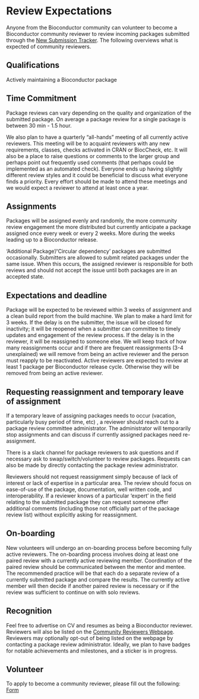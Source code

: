 # Review Expectations {#expectations}

Anyone from the Bioconductor community can volunteer to become a Bioconductor
community reviewer to review incoming packages submitted through the [New
Submission Tracker](https://github.com/Bioconductor/Contributions/issues). The
following overviews what is expected of community reviewers.

## Qualifications {-}

Actively maintaining a Bioconductor package 


## Time Commitment  {-}

Package reviews can vary depending on the quality and organization of the
submitted package. On average a package review for a single package is between
30 min - 1.5 hour.

We also plan to have a quarterly “all-hands” meeting of all currently active
reviewers.  This meeting will be to acquaint reviewers with any new
requirements, classes, checks activated in CRAN or BiocCheck, etc. It will also
be a place to raise questions or comments to the larger group and perhaps point
out frequently used comments (that perhaps could be implemented as an automated
check).  Everyone ends up having slightly different review styles and it could
be beneficial to discuss what everyone finds a priority. Every effort should be
made to attend these meetings and we would expect a reviewer to attend at least
once a year.


## Assignments  {-}

Packages will be assigned evenly and randomly, the more community review
engagement the more distributed but currently anticipate a package assigned once
every week or every 2 weeks. More during the weeks leading up to a Bioconductor
release.

'Additional Package'/'Circular dependency' packages are submitted occasionally.
Submitters are allowed to submit related packages under the same issue. When
this occurs, the assigned reviewer is responsible for both reviews and should
not accept the issue until both packages are in an accepted state.


## Expectations and deadline  {-}

Package will be expected to be reviewed within 3 weeks of assignment and a clean
build report from the build machine.  We plan to make a hard limit for 3
weeks. If the delay is on the submitter, the issue will be closed for
inactivity; it will be reopened when a submitter can committee to timely updates
and engagement of the review process.  If the delay is in the reviewer, it will
be reassigned to someone else.  We will keep track of how many reassignments
occur and if there are frequent reassignments (3-4 unexplained) we will remove
from being an active reviewer and the person must reapply to be
reactivated. Active reviewers are expected to review at least 1 package per
Bioconductor release cycle. Otherwise they will be removed from being an active
reviewer.


## Requesting reassignment and temporary leave of assignment  {-}

If a temporary leave of assigning packages needs to occur (vacation,
particularly busy period of time, etc) , a reviewer should reach out to a
package review committee administrator. The administrator will temporarily stop
assignments and can discuss if currently assigned packages need re-assignment.

There is a slack channel for package reviewers to ask questions and if necessary
ask to swap/switch/volunteer to review packages. Requests can also be made by
directly contacting the package review administrator.

Reviewers should not request reassignment simply because of lack of interest or
lack of expertise in a particular area. The review should focus on ease-of-use
of the package, documentation, well written code, and interoperability. If a
reviewer knows of a particular ‘expert’ in the field relating to the submitted
package they can request someone offer additional comments (including those not
officially part of the package review list) without explicitly asking for
reassignment.


## On-boarding  {-}

New volunteers will undergo an on-boarding process before becoming fully active
reviewers. The on-boarding process involves doing at least one paired review
with a currently active reviewing member. Coordination of the paired review
should be communicated between the mentor and mentee. The recommended practice
will be that each do a separate review of a currently submitted package and
compare the results. The currently active member will then decide if another
paired review is necessary or if the review was sufficient to continue on with
solo reviews.


## Recognition {-}

Feel free to advertise on CV and resumes as being a Bioconductor reviewer.
Reviewers will also be listed on the [Community Reviewers Webpage](). Reviewers
may optionally opt-out of being listed on the webpage by contacting a package
review administrator. Ideally, we plan to have badges for notable achievements
and milestones, and a sticker is in progress.


## Volunteer {-}

To apply to become a community reviewer, please fill out the following:
[Form](https://forms.gle/myLWsb7JVVrZa3xM9)

